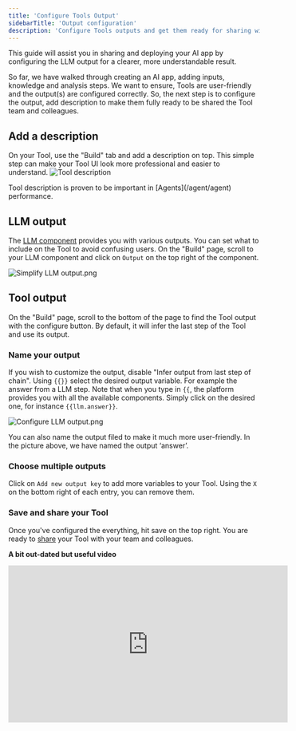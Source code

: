 ```yaml
---
title: 'Configure Tools Output'
sidebarTitle: 'Output configuration'
description: 'Configure Tools outputs and get them ready for sharing with your team'
---
```


This guide will assist you in sharing and deploying your AI app by configuring the LLM output for a clearer, more understandable result.

So far, we have walked through creating an AI app, adding inputs, knowledge and analysis steps. 
We want to ensure, Tools are user-friendly and the output(s) are configured correctly. 
So, the next step is to configure the output, add description to make them fully ready to be shared the Tool team and colleagues. 



## Add a description
On your Tool, use the "Build" tab and add a description on top. This simple step can make your Tool UI look more professional and easier to understand.
![Tool description](/images/build-custom-tools/description.png)

<Tip>
Tool description is proven to be important in [Agents](/agent/agent) performance.
</Tip>

## LLM output
The [LLM component](/build-custom-tools/tool-steps/llms/llm) provides you with various outputs. You can set what to include on the Tool to avoid confusing users.
On the "Build" page, scroll to your LLM component and click on `Output` on the top right of the component.

![Simplify LLM output.png](/images/build-custom-tools/simplify-llm-output.png)

## Tool output
On the "Build" page, scroll to the bottom of the page to find the Tool output with the configure button. 
By default, it will infer the last step of the Tool and use its output.

### Name your output
If you wish to customize the output, disable "Infer output from last step of chain".
Using `{{}}` select the desired output variable. For example the answer from a LLM step. 
Note that when you type in `{{`, the platform provides you with all the available components. 
Simply click on the desired one, for instance `{{llm.answer}}`. 

![Configure LLM output.png](/images/build-custom-tools/configure-tool-output.png)

You can also name the output filed to make it much more user-friendly. In the picture above, we have named the output ‘answer’.

### Choose multiple outputs
Click on `Add new output key` to add more variables to your Tool. Using the `X` on the bottom right of each entry, you can remove them.

### Save and share your Tool
Once you've configured the everything, hit save on the top right. You are ready to [share](/templates/introduction#share-a-tool) your Tool with your team and colleagues.


**A bit out-dated but useful video**

<iframe width="560" height="315" src="https://www.youtube.com/embed/lRU6nk9jUMw" title="YouTube video player" frameborder="0" allow="accelerometer; autoplay; clipboard-write; encrypted-media; gyroscope; picture-in-picture; web-share" allowfullscreen></iframe>
